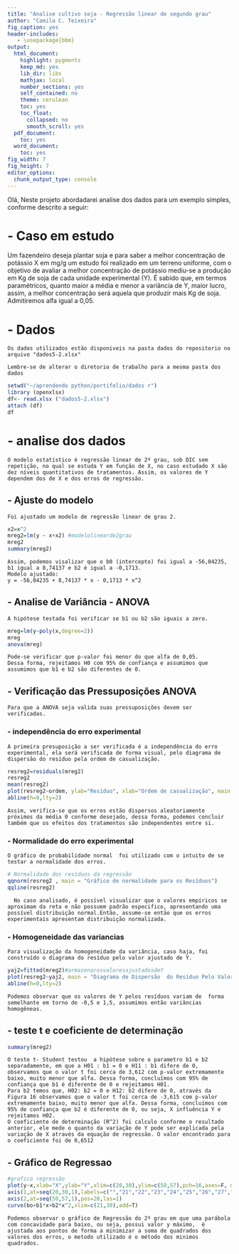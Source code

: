 ---
title: "Analise cultivo soja - Regressão linear de segundo grau"
author: "Camila C. Teixeira"
fig_caption: yes
header-includes:
   - \usepackage{bbm}
output:
  html_document:
    highlight: pygments
    keep_md: yes
    lib_dir: libs
    mathjax: local
    number_sections: yes
    self_contained: no
    theme: cerulean
    toc: yes
    toc_float:
      collapsed: no
      smooth_scroll: yes
  pdf_document:
    toc: yes
  word_document:
    toc: yes
fig_width: 7
fig_height: 7
editor_options:
  chunk_output_type: console
---
Olá,
    Neste projeto abordadarei analise dos dados para um exemplo simples, conforme descrito a seguir:

# - Caso em estudo

   Um fazendeiro deseja plantar soja e para saber a melhor concentração de potássio X em mg/g um estudo foi realizado em um terreno uniforme, com o objetivo de avaliar a melhor concentração de potássio mediu-se a produção em Kg de soja de cada unidade experimental (Y). É sabido que, em termos paramétricos, quanto maior a média e menor a variância de Y, maior lucro, assim, a melhor concentração será aquela que produzir mais Kg de soja. Admitiremos alfa igual a 0,05.
   
# - Dados

    Os dados utilizados estão disponiveis na pasta dados do repositorio no arquivo "dados5-2.xlsx"

    Lembre-se de alterar o diretorio de trabalho para a mesma pasta dos dados

```{r}
setwd("~/aprendendo python/portifolio/dados r")
library (openxlsx)
df<- read.xlsx ("dados5-2.xlsx")
attach (df)
df
```

# - analise dos dados
    
    O modelo estatístico é regressão linear de 2º grau, sob DIC sem repetição, no qual se estuda Y em função de X, no caso estudado X são dez níveis quantitativos de tratamentos. Assim, os valores de Y dependem dos de X e dos erros de regressão.

## - Ajuste do modelo

    Foi ajustado um modelo de regressão linear de grau 2.

```{r}
x2=x^2
mreg2=lm(y ~ x+x2) #modelolinearde2grau
mreg2
summary(mreg2) 

```

    Assim, podemos visalizar que o b0 (intercepto) foi igual a -56,04235, b1 igual a 8,74137 e b2 é igual a -0,1713.
    Modelo ajustado:
    y = -56,04235 + 8,74137 * x - 0,1713 * x^2

## - Analise de Variância  - ANOVA

    A hipótese testada foi verificar se b1 ou b2 são iguais a zero.
```{r}
mreg=lm(y~poly(x,degree=2))
mreg
anova(mreg)
```

    Pode-se verificar que p-valor foi menor do que alfa de 0,05.
    Dessa forma, rejeitamos H0 com 95% de confiança e assumimos que assumimos que b1 e b2 são diferentes de 0.
  
    
## - Verificação das Pressuposições ANOVA

    Para que a ANOVA seja valida suas pressuposições devem ser verificadas.

### - independência do erro experimental

    A primeira presuposição a ser verificada é a independência do erro experimental, ela será verificada de forma visual, pelo diagrama de dispersão do resíduo pela ordem de casualização.

```{r}
resreg2=residuals(mreg2)
resreg2
mean(resreg2)
plot(resreg2~ordem, ylab="Resíduo", xlab="Ordem de casualização", main = "Diagrama de Dispersão dos Resíduos")
abline(h=0,lty=2)
```

    Assim, verifica-se que os erros estão dispersos aleatoriamente próximos da média 0 conforme desejado, dessa forma, podemos concluir também que os efeitos dos tratamentos são independentes entre si.

### - Normalidade do erro experimental
 
  	O gráfico de probabilidade normal  foi utilizado com o intuito de se testar a normalidade dos erros. 
	
```{r}
# Normalidade dos resíduos da regressão 
qqnorm(resreg2 , main = "Gráfico de normalidade para os Resíduos")
qqline(resreg2)

```
	
	  No caso analisado, é possível visualizar que o valores empíricos se aproximam da reta e não possuem padrão especifico, apresentando uma possível distribuição normal.Então, assume-se então que os erros experimentais apresentam distribuição normalizada.
  	
### - Homogeneidade das variancias 

    Para visualização da homogeneidade da variância, caso haja, foi construído o diagrama do resíduo pelo valor ajustado de Y.
    
    
```{r}
yaj2=fitted(mreg2)#armazenarosvaloresajustadosdeY
plot(resreg2~yaj2, main = "Diagrama de Dispersão  do Resíduo Pelo Valor Ajustado de Y ", ylab = "Resíduo da Regrssão", xlab="Valor ajustado de Y")
abline(h=0,lty=2)
```
    
    Podemos observar que os valores de Y pelos resíduos variam de  forma semelhante em torno de -0,5 e 1,5, assumimos então variâncias homogêneas.
    
## - teste t e coeficiente de determinação

```{r}
summary(mreg2)
```

    O teste t- Student testou  a hipótese sobre o parametro b1 e b2 separadamente, em que a H01 : b1 = 0 e H11 : b1 difere de 0,  observamos que o valor t foi cerca de 3,612 com p-valor extremamente baixo, muito menor que alfa. Dessa forma, concluímos com 95% de confiança que b1 é diferente de 0 e rejeitamos H01.
    Para b2 temos que, H02: b2 = 0 e H12: b2 difere de 0, através da Figura 16 observamos que o valor t foi cerca de -3,615 com p-valor extremamente baixo, muito menor que alfa. Dessa forma, concluímos com 95% de confiança que b2 é diferente de 0, ou seja, X influência Y e rejeitamos H02.
    O coeficiente de determinação (R^2) foi calculo conforme o resultado anterior, ele mede o quanto da variação de Y pode ser explicada pela variação de X através da equação de regressão. O valor encontrado para o coeficiente foi de 0,6512

## - Gráfico de Regressao
  
```{r}
#grafico regressão
plot(y~x,xlab="X",ylab="Y",xlim=c(20,30),ylim=c(50,57),pch=16,axes=F, main = "Gráfico de regressão")
axis(1,at=seq(20,30,1),labels=c("","21","22","23","24","25","26","27","28","29","30"),pos=50)
axis(2,at=seq(50,57,1),pos=20,las=1)
curve(bo+b1*x+b2*x^2,xlim=c(21,30),add=T)
```
  
    Podemos observar o gráfico de Regressão do 2º grau em que uma parábola com concavidade para baixo, ou seja, possui valor y máximo,  é ajustada aos pontos de forma a minimizar a soma de quadrados dos valores dos erros, o metodo utilizado é o método dos minimos quadrados.
